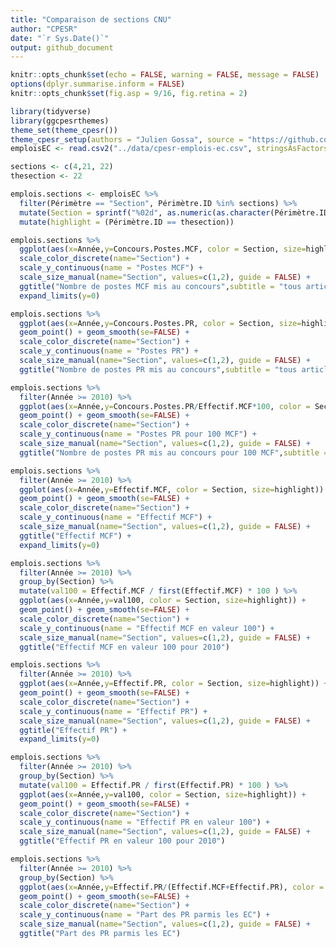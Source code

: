```yaml
---
title: "Comparaison de sections CNU"
author: "CPESR"
date: "`r Sys.Date()`"
output: github_document
---
```


```r
knitr::opts_chunk$set(echo = FALSE, warning = FALSE, message = FALSE)
options(dplyr.summarise.inform = FALSE)
knitr::opts_chunk$set(fig.asp = 9/16, fig.retina = 2)

library(tidyverse)
library(ggcpesrthemes)
theme_set(theme_cpesr())
theme_cpesr_setup(authors = "Julien Gossa", source = "https://github.com/cpesr/RFC/")
emploisEC <- read.csv2("../data/cpesr-emplois-ec.csv", stringsAsFactors = TRUE) 

sections <- c(4,21, 22)
thesection <- 22

emplois.sections <- emploisEC %>%
  filter(Périmètre == "Section", Périmètre.ID %in% sections) %>%
  mutate(Section = sprintf("%02d", as.numeric(as.character(Périmètre.ID)))) %>%
  mutate(highlight = (Périmètre.ID == thesection))

```


```r
emplois.sections %>%
  ggplot(aes(x=Année,y=Concours.Postes.MCF, color = Section, size=highlight)) +  geom_point() + geom_smooth(se=FALSE) +
  scale_color_discrete(name="Section") +
  scale_y_continuous(name = "Postes MCF") +
  scale_size_manual(name="Section", values=c(1,2), guide = FALSE) +
  ggtitle("Nombre de postes MCF mis au concours",subtitle = "tous articles confondus") +
  expand_limits(y=0)
```


```r
emplois.sections %>%
  ggplot(aes(x=Année,y=Concours.Postes.PR, color = Section, size=highlight)) +
  geom_point() + geom_smooth(se=FALSE) +
  scale_color_discrete(name="Section") +
  scale_y_continuous(name = "Postes PR") +
  scale_size_manual(name="Section", values=c(1,2), guide = FALSE) +
  ggtitle("Nombre de postes PR mis au concours",subtitle = "tous articles confondus, hors agrégation")
```

```r
emplois.sections %>%
  filter(Année >= 2010) %>%
  ggplot(aes(x=Année,y=Concours.Postes.PR/Effectif.MCF*100, color = Section, size=highlight)) +
  geom_point() + geom_smooth(se=FALSE) +
  scale_color_discrete(name="Section") +
  scale_y_continuous(name = "Postes PR pour 100 MCF") +
  scale_size_manual(name="Section", values=c(1,2), guide = FALSE) +
  ggtitle("Nombre de postes PR mis au concours pour 100 MCF",subtitle = "tous articles confondus, hors agrégation") 
```


```r
emplois.sections %>%
  filter(Année >= 2010) %>%
  ggplot(aes(x=Année,y=Effectif.MCF, color = Section, size=highlight)) +
  geom_point() + geom_smooth(se=FALSE) +
  scale_color_discrete(name="Section") +
  scale_y_continuous(name = "Effectif MCF") +
  scale_size_manual(name="Section", values=c(1,2), guide = FALSE) +
  ggtitle("Effectif MCF") +
  expand_limits(y=0)
```

```r
emplois.sections %>%
  filter(Année >= 2010) %>%
  group_by(Section) %>%
  mutate(val100 = Effectif.MCF / first(Effectif.MCF) * 100 ) %>%
  ggplot(aes(x=Année,y=val100, color = Section, size=highlight)) +
  geom_point() + geom_smooth(se=FALSE) +
  scale_color_discrete(name="Section") +
  scale_y_continuous(name = "Effectif MCF en valeur 100") +
  scale_size_manual(name="Section", values=c(1,2), guide = FALSE) +
  ggtitle("Effectif MCF en valeur 100 pour 2010") 
```




```r
emplois.sections %>%
  filter(Année >= 2010) %>%
  ggplot(aes(x=Année,y=Effectif.PR, color = Section, size=highlight)) +
  geom_point() + geom_smooth(se=FALSE) +
  scale_color_discrete(name="Section") +
  scale_y_continuous(name = "Effectif PR") +
  scale_size_manual(name="Section", values=c(1,2), guide = FALSE) +
  ggtitle("Effectif PR") +
  expand_limits(y=0)
```


```r
emplois.sections %>%
  filter(Année >= 2010) %>%
  group_by(Section) %>%
  mutate(val100 = Effectif.PR / first(Effectif.PR) * 100 ) %>%
  ggplot(aes(x=Année,y=val100, color = Section, size=highlight)) +
  geom_point() + geom_smooth(se=FALSE) +
  scale_color_discrete(name="Section") +
  scale_y_continuous(name = "Effectif PR en valeur 100") +
  scale_size_manual(name="Section", values=c(1,2), guide = FALSE) +
  ggtitle("Effectif PR en valeur 100 pour 2010") 
```



```r
emplois.sections %>%
  filter(Année >= 2010) %>%
  group_by(Section) %>%
  ggplot(aes(x=Année,y=Effectif.PR/(Effectif.MCF+Effectif.PR), color = Section, size=highlight)) +
  geom_point() + geom_smooth(se=FALSE) +
  scale_color_discrete(name="Section") +
  scale_y_continuous(name = "Part des PR parmis les EC") +
  scale_size_manual(name="Section", values=c(1,2), guide = FALSE) +
  ggtitle("Part des PR parmis les EC") 
```

